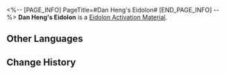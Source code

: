 <%-- [PAGE_INFO]
PageTitle=#Dan Heng's Eidolon#
[END_PAGE_INFO] --%>
{{Item Infobox
|id          = 11002
|image       = Item Dan Heng's Eidolon.png{{subst:void|<!--$UPLOAD:<<SpriteOutput/ItemFigures/11001.png>-<Item Dan Heng's Eidolon.png>-<Item Icons>>-->}}
|type        = Eidolon Activation Material
|invCategory = 
|rarity      = 4
|effect      = 
|description = Material for raising Dan Heng's Eidolon Level.
}}
'''Dan Heng's Eidolon''' is a [[Eidolon Activation Material]].

==Other Languages==
{{Other Languages
|en   = Dan Heng's Eidolon
|zhs  = 【丹恒】的星魂
|zht  = 【丹恆】的星魂
|ja   = 「丹恒」の星魂
|ko   = [단항]의 성혼
|es   = Eidolon de Dan Heng
|fr   = Eidolon de Dan&nbsp;Heng
|ru   = Эйдолон Дань Хэна
|th   = Eidolon ของ Dan Heng
|vi   = Tinh Hồn Dan Heng
|de   = Dan Hengs Eidolon
|id   = Dan Heng's Eidolon
|pt   = Eidolon de Dan Heng
}}

==Change History==
{{Change History|1.0}}